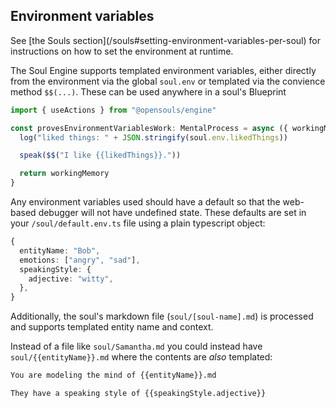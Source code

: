 
## Environment variables
<Callout type="note" emoji="ℹ️">
  See [the Souls section](/souls#setting-environment-variables-per-soul) for instructions on how to set the environment at runtime.
</Callout>

The Soul Engine supports templated environment variables, either directly from the environment via the global `soul.env` or templated via the convience method `$$(...)`. These can be used anywhere in a soul's Blueprint

```typescript {4-6}
import { useActions } from "@opensouls/engine"

const provesEnvironmentVariablesWork: MentalProcess = async ({ workingMemory }) => {
  log("liked things: " + JSON.stringify(soul.env.likedThings))

  speak($$("I like {{likedThings}}."))

  return workingMemory
}
```

Any environment variables used should have a default so that the web-based debugger will not have undefined state. These defaults are set in your `/soul/default.env.ts` file using a plain typescript object:
```typescript filename="soul/default.env.ts"
{
  entityName: "Bob",
  emotions: ["angry", "sad"],
  speakingStyle: {
    adjective: "witty",
  },
}
```

Additionally, the soul's markdown file (`soul/[soul-name].md`) is processed and supports templated entity name and context.

Instead of a file like `soul/Samantha.md` you could instead have `soul/{{entityName}}.md` where the contents are *also* templated:

```markdown filename="soul/{{entiyName}}.md"
You are modeling the mind of {{entityName}}.md

They have a speaking style of {{speakingStyle.adjective}}
```


